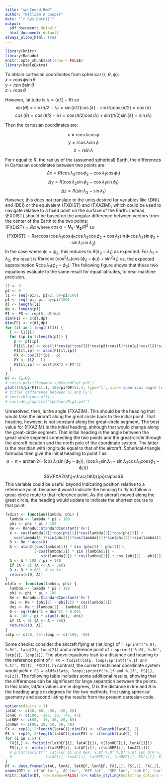 ```yaml
---
title: "sphCoord.Rmd"
author: "William A Cooper"
date: "`r Sys.Date()`"
output:
  pdf_document: default
  html_document: default
always_allow_html: true
---
```


```r
library(knitr)
library(Ranadu)
knitr::opts_chunk$set(echo = FALSE)
library(kableExtra)
```

To obtain cartesian coordinates from spherical {$r$, $\theta$, $\phi$}:  
$x=r\cos \phi \sin \theta$\
$y=r\sin \phi \sin \theta$\
$z=r\cos \theta$\

However, latitude is $\lambda=(\pi/2-\theta)$\ so 
$$\sin(\theta)=\sin(\pi/2-\lambda)=\sin(\pi/2)\cos(\lambda)-\sin(\lambda)\cos(\pi/2)=\cos(\lambda)$$ $$\cos(\theta)=\cos(\pi/2-\lambda)=\cos(\pi/2)\cos(\lambda)+\sin(\pi/2)\sin(\lambda)=\sin(\lambda)$$ 

Then the cartesian coordinates are:

$$x=r\cos\lambda\cos\phi$$
$$y=r\cos\lambda\sin\phi$$
$$z=r\sin\lambda$$

For $r$ equal to $R$, the radius of the (assumed spherical) Earth, the differences in Cartesian coordinates between two points are:  
$$\Delta x=R(\cos\lambda_2\cos\phi_2-\cos\lambda_1\cos\phi_1)$$
$$\Delta y=R(\cos\lambda_2\sin\phi_2-\cos\lambda_1\sin\phi_1)$$
$$\Delta z=R(\sin\lambda_2-\sin\lambda_1)$$
However, this does not translate to the units desired for variables like {DNI} and {DEI} or the equivalent {FXDIST} and {FXAZIM}, which could be used to navigate relative to a fixed point on the surface of the Earth. Instead, {FXDIST} should be based on the angular difference between vectors from the center of the Earth to the two points:  
$\{\mathrm{FXDIST}\}=R\alpha$ where $\cos\alpha=\mathbf{V_1\cdot V_2}/R^2$ so
$$\{\mathrm{FXDIST}\}=R\arccos(\cos\lambda_1\cos\phi_1\cos\lambda_2\cos\phi_2+\cos\lambda_1\sin\phi_1\cos\lambda_2\sin\phi_2+\sin\lambda_1\sin\lambda_2)$$
In the case where $\phi_1=\phi_2$, this reduces to $R(\lambda_2-\lambda_1)$ as expected. For $\lambda_1=\lambda_2$, the result is $R\arccos(\cos^2\lambda_1(\cos(\phi_2-\phi_1))+\sin^2\lambda_1)$ vs.\ the expected approximation $R\cos\lambda_1(\phi_2-\phi_2)$. The following figure shows that these two equations evaluate to the same result for equal latitudes, to near machine precision. 

```r
l2 <- 0
p2 <- 0
l1 <- seq(-pi/2, pi/2, by=pi/100)
p1 <- seq(-pi, pi, by=pi/100)
dl <- length(l1)
dp <- length(p1)
F1 <- FS <- rep(0, dl*dp)
dim(F1) <- c(dl,dp)
dim(FS) <- c(dl,dp)
for (il in 1:length(l1)) {
  l <- l1[il]
  for (ip in 1:length(p1)) {
    p <- p1[ip]
    F1[il,ip] <- cos(l)*cos(p)*cos(l2)*cos(p2)+cos(l)*sin(p)*cos(l2)*sin(p2)+sin(l)*sin(l2)
    F1[il,ip] <- acos(F1[il,ip])
    FX <- cos(l)*(p2 - p)
    FY <- (l2 - l)
    FS[il,ip] <- sqrt(FX^2 + FY^2)
  }
}
DF <- F1-FS
# cairo_pdf(filename='sphCoordFig1.pdf')
plot(180/pi*F1[51,], 180/pi*DF[51,], type='l', xlab='spherical angle [degrees]', ylab='error in angle difference [degrees]')
# title('difference between F1 and FS')
# invisible(dev.off())
# include_graphics('sphCoordFig1.pdf')
```

Unresolved, then, is the angle {FXAZIM}. This should be the heading that would take the aircraft along the great circle back to the initial point. That heading, however, is not constant along the great-circle segment. The best value for {FXAZIM} is the initial heading, although that would change along the great-circle segment. That initial heading is the angle between the great-circle segment connecting the two points and the great-circle through the aircraft location and the north pole of the coordinate system. The latter is the meridian with longitude equal to that of the aircraft. Spherical-triangle formulas then give the initial heading to point 1 as:
$$\alpha=\pi+\arctan2(-(\cos \lambda _{1}\sin (\phi _2 - \phi _1)),\ (\cos \lambda _{2}\sin \lambda _{1}-\sin \lambda _{2}\cos \lambda _{1}\cos (\phi _2 - \phi_1)))$$
$$\{FXAZIM\}=\frac{180}{\pi}\alpha$$
This variable could be useful beyond indicating position relative to a reference point, because it would indicate the heading to fly to follow a great-circle route to that reference point. As the aircraft moved along the great circle, the heading would update to indicate the shortest course to that point.  
```r
fxdist <- function(lambda, phi) {
  lambda <- lambda * pi / 180
  phi <- phi * pi / 180
  Re <- Ranadu::StandardConstant('Re')
  X <- cos(lambda[1])*cos(phi[1])*cos(lambda[2])*cos(phi[2]) + 
    cos(lambda[1])*sin(phi[1])*cos(lambda[2])*sin(phi[2])+sin(lambda[1])*sin(lambda[2])
  D <- Re * acos(X)
  A <- atan2((cos(lambda[1]) * sin (phi[2] - phi[1])), 
             (-cos(lambda[2]) * sin (lambda[1]) + 
                sin(lambda[2]) * cos(lambda[1]) * cos (phi[2] - phi[1])))
  A <- A * 180 / pi + 180
  if (A < 0) {A <- A + 360}
  D <- D * 0.001  # to km
  return(c(D, A))
}
oldfx <- function(lambda, phi) {
  lambda <- lambda * pi / 180
  phi <- phi * pi / 180
  Re <- Ranadu::StandardConstant('Re')
  dei <- Re * (phi[2] - phi[1]) * cos(lambda[1])
  dni <- Re * (lambda[2] - lambda[1])
  D <- sqrt(dei^2 + dni^2) * 0.001
  A <- 180 / pi * atan2(-dei, -dni)
  if (A < 0) {A <- A + 360}
  return(c(D, A))
}
latp <- c(30, 45);lonp <- c(-100, -90)
```

Some checks: consider the aircraft flying at {lat,long} of `r sprintf('%.0f, %.0f', latp[2], lonp[2])` and a reference point of `r sprintf('%.0f, %.0f', latp[1], lonp[1])`. The above equations lead to a distance and heading to the reference point of `r FX = fxdist(latp, lonp);sprintf('%.1f and %.1f', FX[1], FX[2])`. In contrast, the current rectilinear coordinate system would yield `r FS = oldfx(latp, lonp);sprintf('%.1f and %.1f', FS[1], FS[2])`. The following table includes some additional results, showing that the differences can be significant for large separation between the points. In this table, lat/lon values are in degrees, *D* is the distance in km and *A* is the heading angle in degrees for the two methods, first using spherical geometry and second listing the results from the present cartesian code.

```r
options(digits = 3)
latAC <- c(20, 80, -50, -20, 20)
lonAC <- c(100, -105, 30, -45, 45)
latREF <- c(50, -10, 30, 20, 85)
lonREF <- c(90, 20, 50, 50, 40)
FX <- rep(0, 2*length(latAC));dim(FX) <- c(length(latAC), 2)
FS <- rep(0, 2*length(latAC));dim(FS) <- c(length(latAC), 2)
for (i in 1:5) {
  FX[i,] <- fxdist(c(latREF[i], latAC[i]), c(lonREF[i], lonAC[i]))
  FS[i,] <- oldfx(c(latREF[i], latAC[i]), c(lonREF[i], lonAC[i]))
  # print(sprintf(' lat/lon AC and REF: %.0f %.0f %.0f %.0f sph D/A %.1f %.1f cart D/A %.1f %.1f',
  #               latAC[i], lonAC[i], latREF[i], lonREF[i], FX[i,1], FX[i,2], FS[i,1], FS[i,2]))
}
DT <- data.frame(latAC, lonAC, latREF, lonREF, FX[,1], FS[,1], FX[,2], FS[,2])
names(DT) <- c('AC lat', 'AC lon', 'REF lat', 'REF lon', 'sph D', 'cart D', 'sph A', 'cart A')
knitr::kable(DT, row.names=FALSE) %>% kable_styling(bootstrap_options = 'bordered')
```
